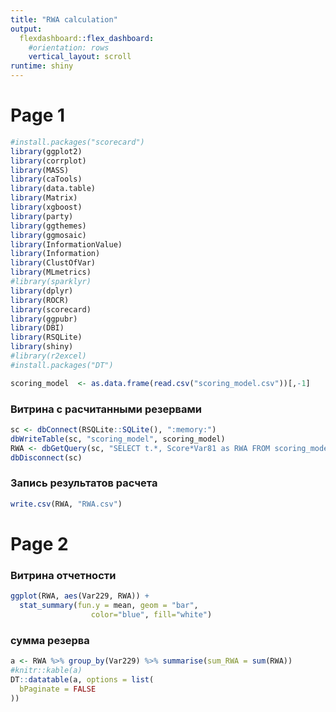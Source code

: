 ---
title: "RWA calculation"
output: 
  flexdashboard::flex_dashboard:
    #orientation: rows
    vertical_layout: scroll
runtime: shiny
---

Page 1 {data-navmenu="Menu A"}
========================

```{r message=FALSE, warning=FALSE, paged.print=FALSE}
#install.packages("scorecard")
library(ggplot2)
library(corrplot)
library(MASS)
library(caTools)
library(data.table)
library(Matrix)
library(xgboost)
library(party)
library(ggthemes)
library(ggmosaic) 
library(InformationValue)
library(Information)
library(ClustOfVar)
library(MLmetrics)
#library(sparklyr)
library(dplyr)
library(ROCR)
library(scorecard)
library(ggpubr)
library(DBI)
library(RSQLite)
library(shiny)
#library(r2excel)
#install.packages("DT")
```


```{r}

scoring_model  <- as.data.frame(read.csv("scoring_model.csv"))[,-1]

```

### Витрина с расчитанными резервами

```{r}
sc <- dbConnect(RSQLite::SQLite(), ":memory:")
dbWriteTable(sc, "scoring_model", scoring_model)
RWA <- dbGetQuery(sc, "SELECT t.*, Score*Var81 as RWA FROM scoring_model t ")
dbDisconnect(sc)
```


### Запись результатов расчета

```{r}
write.csv(RWA, "RWA.csv")
```

Page 2 {data-navmenu="Menu A"}
========================

### Витрина отчетности
```{r}
ggplot(RWA, aes(Var229, RWA)) +
  stat_summary(fun.y = mean, geom = "bar",
                  color="blue", fill="white") 
```

### сумма резерва
```{r}
a <- RWA %>% group_by(Var229) %>% summarise(sum_RWA = sum(RWA))
#knitr::kable(a)
DT::datatable(a, options = list(
  bPaginate = FALSE
))
```

